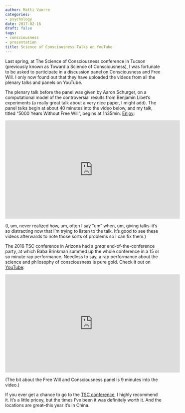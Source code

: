 ```yaml
---
author: Matti Vuorre
categories:
- psychology
date: 2017-02-16
draft: false
tags:
- consciousness
- presentation
title: Science of Consciousness Talks on YouTube
---
```


Last spring, at The Science of Consciousness conference in Tucson (previously known as Toward a Science of Consciousness), I was fortunate to be asked to participate in a discussion panel on Consciousness and Free Will. I only now found out that they have uploaded the videos from all the plenary talks and panels on YouTube. 

The plenary talk before the panel was given by Aaron Schurger, on a computational model of the controversial results from Benjamin Libet's experiments (a really great talk about a very nice paper, I might add). The panel talks begin at about 40 minutes into the video below, and my talk, titled "5000 Years Without Free Will", begins at 1h35min. [Enjoy](https://youtu.be/GcSmbzqWX7Q):

<iframe width="560" height="315" src="https://www.youtube.com/embed/GcSmbzqWX7Q" frameborder="0" allowfullscreen></iframe>

(I, um, never realized how, um, often I say "um" when, um, giving talks--it's so distracting now that I'm trying to listen to the talk. It's good to see these videos afterwards to note those sorts of problems so I can fix them.)

The 2016 TSC conference in Arizona had a *great* end-of-the-conference party, at which Baba Brinkman summed up the whole conference in a 15 or so minute rap performance. Needless to say, a rap performance about the science and philosophy of consciousness is pure gold. Check it out on [YouTube](https://youtu.be/uC4_SslVMXk):

<iframe width="560" height="315" src="https://www.youtube.com/embed/uC4_SslVMXk" frameborder="0" allowfullscreen></iframe>

(The bit about the Free Will and Consciousness panel is 9 minutes into the video.)

If you ever get a chance to go to the [TSC conference](http://www.consciousness.arizona.edu/), I highly recommend it. It's a little pricey, but the times I've been it was definitely worth it. And the locations are great--this year it's in China.

